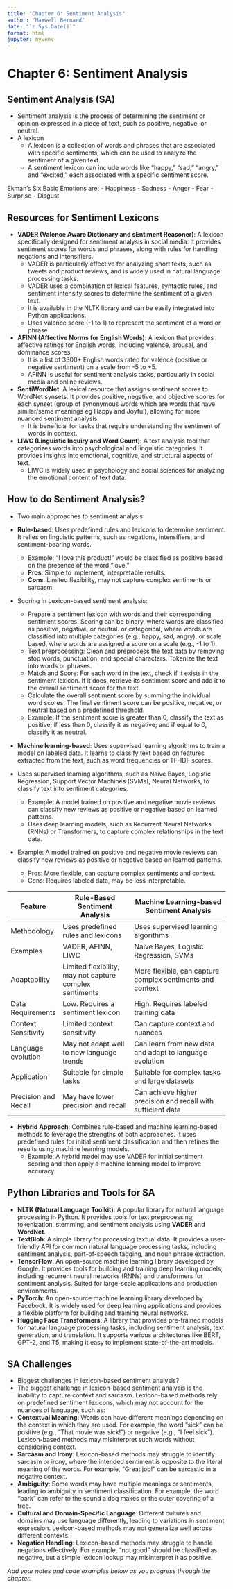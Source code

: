 ```yaml
---
title: "Chapter 6: Sentiment Analysis"
author: "Maxwell Bernard"
date: "`r Sys.Date()`"
format: html
jupyter: myvenv
---
```


# Chapter 6: Sentiment Analysis
## Sentiment Analysis (SA)
- Sentiment analysis is the process of determining the sentiment or opinion expressed in a piece of text, such as positive, negative, or neutral.
- A lexicon 
  - A lexicon is a collection of words and phrases that are associated with specific sentiments, which can be used to analyze the sentiment of a given text.
  - A sentiment lexicon can include words like "happy," "sad," "angry," and "excited," each associated with a specific sentiment score.

Ekman's Six Basic Emotions are:
  - Happiness
  - Sadness
  - Anger
  - Fear
  - Surprise
  - Disgust

## Resources for Sentiment Lexicons 
- **VADER (Valence Aware Dictionary and sEntiment Reasoner)**: A lexicon specifically designed for sentiment analysis in social media. It provides sentiment scores for words and phrases, along with rules for handling negations and intensifiers.
  - VADER is particularly effective for analyzing short texts, such as tweets and product reviews, and is widely used in natural language processing tasks.
  - VADER uses a combination of lexical features, syntactic rules, and sentiment intensity scores to determine the sentiment of a given text.
  - It is available in the NLTK library and can be easily integrated into Python applications.
  - Uses valence score (-1 to 1) to represent the sentiment of a word or phrase.
- **AFINN (Affective Norms for English Words)**: A lexicon that provides affective ratings for English words, including valence, arousal, and dominance scores. 
  - It is a list of 3300+ English words rated for valence (positive or negative sentiment) on a scale from -5 to +5.
  - AFINN is useful for sentiment analysis tasks, particularly in social media and online reviews.
- **SentiWordNet**: A lexical resource that assigns sentiment scores to WordNet synsets. It provides positive, negative, and objective scores for each synset (group of synonymous words which are words that have similar/same meanings eg Happy and Joyful), allowing for more nuanced sentiment analysis.
  - It is beneficial for tasks that require understanding the sentiment of words in context.
- **LIWC (Linguistic Inquiry and Word Count)**: A text analysis tool that categorizes words into psychological and linguistic categories. It provides insights into emotional, cognitive, and structural aspects of text.
  - LIWC is widely used in psychology and social sciences for analyzing the emotional content of text data.

## How to do Sentiment Analysis?
- Two main approaches to sentiment analysis:
  
- **Rule-based**: Uses predefined rules and lexicons to determine sentiment. It relies on linguistic patterns, such as negations, intensifiers, and sentiment-bearing words.
  - Example: "I love this product!" would be classified as positive based on the presence of the word "love."
  - **Pros**: Simple to implement, interpretable results.
  - **Cons**: Limited flexibility, may not capture complex sentiments or sarcasm.
- Scoring in Lexicon-based sentiment analysis:
  - Prepare a sentiment lexicon with words and their corresponding sentiment scores. Scoring can be binary, where words are classified as positive, negative, or neutral. or categorical, where words are classified into multiple categories (e.g., happy, sad, angry). or scale based, where words are assigned a score on a scale (e.g., -1 to 1).
  - Text preprocessing: Clean and preprocess the text data by removing stop words, punctuation, and special characters. Tokenize the text into words or phrases.
  - Match and Score: For each word in the text, check if it exists in the sentiment lexicon. If it does, retrieve its sentiment score and add it to the overall sentiment score for the text.
  - Calculate the overall sentiment score by summing the individual word scores. The final sentiment score can be positive, negative, or neutral based on a predefined threshold.
  - Example: If the sentiment score is greater than 0, classify the text as positive; if less than 0, classify it as negative; and if equal to 0, classify it as neutral.
  
- **Machine learning-based**: Uses supervised learning algorithms to train a model on labeled data. It learns to classify text based on features extracted from the text, such as word frequencies or TF-IDF scores.
- Uses supervised learning algorithms, such as Naive Bayes, Logistic Regression, Support Vector Machines (SVMs), Neural Networks, to classify text into sentiment categories.
  - Example: A model trained on positive and negative movie reviews can classify new reviews as positive or negative based on learned patterns.
  - Uses deep learning models, such as Recurrent Neural Networks (RNNs) or Transformers, to capture complex relationships in the text data.
- Example: A model trained on positive and negative movie reviews can classify new reviews as positive or negative based on learned patterns.
  - Pros: More flexible, can capture complex sentiments and context.
  - Cons: Requires labeled data, may be less interpretable.

| Feature | Rule-Based Sentiment Analysis | Machine Learning-based Sentiment Analysis |
|---------|-------------------------------|------------------------------------------|
| Methodology | Uses predefined rules and lexicons | Uses supervised learning algorithms |
| Examples | VADER, AFINN, LIWC | Naive Bayes, Logistic Regression, SVMs |
| Adaptability | Limited flexibility, may not capture complex sentiments | More flexible, can capture complex sentiments and context |
| Data Requirements | Low. Requires a sentiment lexicon | High. Requires labeled training data |
| Context Sensitivity | Limited context sensitivity | Can capture context and nuances |
| Language evolution | May not adapt well to new language trends | Can learn from new data and adapt to language evolution |
| Application | Suitable for simple tasks | Suitable for complex tasks and large datasets |
| Precision and Recall | May have lower precision and recall | Can achieve higher precision and recall with sufficient data |


- **Hybrid Approach**: Combines rule-based and machine learning-based methods to leverage the strengths of both approaches. It uses predefined rules for initial sentiment classification and then refines the results using machine learning models.
  - Example: A hybrid model may use VADER for initial sentiment scoring and then apply a machine learning model to improve accuracy.

## Python Libraries and Tools for SA 
- **NLTK (Natural Language Toolkit)**: A popular library for natural language processing in Python. It provides tools for text preprocessing, tokenization, stemming, and sentiment analysis using **VADER** and **WordNet**.
- **TextBlob**: A simple library for processing textual data. It provides a user-friendly API for common natural language processing tasks, including sentiment analysis, part-of-speech tagging, and noun phrase extraction.
- **TensorFlow**: An open-source machine learning library developed by Google. It provides tools for building and training deep learning models, including recurrent neural networks (RNNs) and transformers for sentiment analysis. Suited for large-scale applications and production environments.
- **PyTorch**: An open-source machine learning library developed by Facebook. It is widely used for deep learning applications and provides a flexible platform for building and training neural networks.
- **Hugging Face Transformers**: A library that provides pre-trained models for natural language processing tasks, including sentiment analysis, text generation, and translation. It supports various architectures like BERT, GPT-2, and T5, making it easy to implement state-of-the-art models.

## SA Challenges
- Biggest challenges in lexicon-based sentiment analysis?
- The biggest challenge in lexicon-based sentiment analysis is the inability to capture context and sarcasm. Lexicon-based methods rely on predefined sentiment lexicons, which may not account for the nuances of language, such as:
- **Contextual Meaning**: Words can have different meanings depending on the context in which they are used. For example, the word "sick" can be positive (e.g., "That movie was sick!") or negative (e.g., "I feel sick"). Lexicon-based methods may misinterpret such words without considering context.
- **Sarcasm and Irony**: Lexicon-based methods may struggle to identify sarcasm or irony, where the intended sentiment is opposite to the literal meaning of the words. For example, "Great job!" can be sarcastic in a negative context.
- **Ambiguity**: Some words may have multiple meanings or sentiments, leading to ambiguity in sentiment classification. For example, the word "bark" can refer to the sound a dog makes or the outer covering of a tree.
- **Cultural and Domain-Specific Language**: Different cultures and domains may use language differently, leading to variations in sentiment expression. Lexicon-based methods may not generalize well across different contexts.
- **Negation Handling**: Lexicon-based methods may struggle to handle negations effectively. For example, "not good" should be classified as negative, but a simple lexicon lookup may misinterpret it as positive.



*Add your notes and code examples below as you progress through the chapter.*